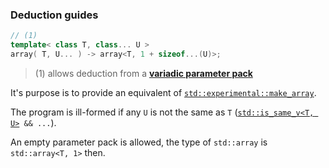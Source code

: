 ### Deduction guides
```cpp
// (1)
template< class T, class... U >
array( T, U... ) -> array<T, 1 + sizeof...(U)>;
```
> (1) allows deduction from a [**variadic parameter pack**](#)

It's purpose is to provide an equivalent of [`std::experimental::make_array`](#).

The program is ill-formed if any `U` is not the same as `T` ([`std::is_same_v<T, U>`](#)` && ...`).

An empty parameter pack is allowed, the type of `std::array` is `std::array<T, 1>` then. 